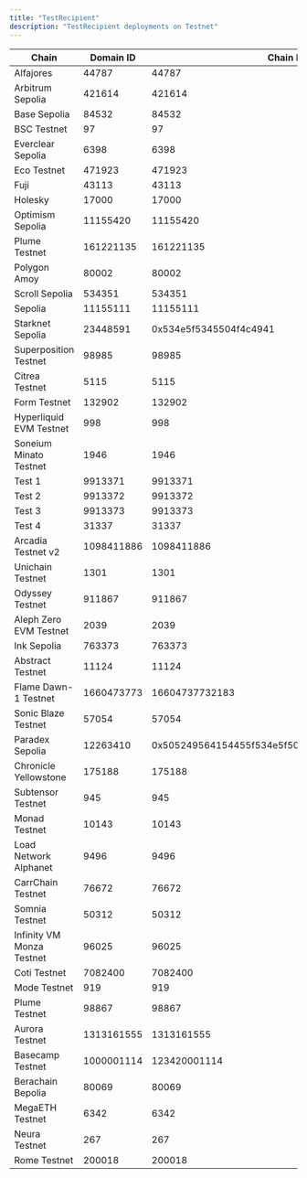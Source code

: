 ```yaml
---
title: "TestRecipient"
description: "TestRecipient deployments on Testnet"
---
```


| Chain | Domain ID | Chain ID | Address | Explorer |
|-------|-----------|----------|---------|----------|
| Alfajores | 44787 | 44787 | `0x6489d13AcAd3B8dce4c5B31f375DE4f9451E7b38` | [explorer.celo.org](https://explorer.celo.org/alfajores/address/0x6489d13AcAd3B8dce4c5B31f375DE4f9451E7b38) |
| Arbitrum Sepolia | 421614 | 421614 | `0x6c13643B3927C57DB92c790E4E3E7Ee81e13f78C` | [sepolia.arbiscan.io](https://sepolia.arbiscan.io/address/0x6c13643B3927C57DB92c790E4E3E7Ee81e13f78C) |
| Base Sepolia | 84532 | 84532 | `0x783c4a0bB6663359281aD4a637D5af68F83ae213` | [sepolia.basescan.org](https://sepolia.basescan.org/address/0x783c4a0bB6663359281aD4a637D5af68F83ae213) |
| BSC Testnet | 97 | 97 | `0xfbcD1c00a3d809f36cC1A15918694B17B32c0b6c` | [testnet.bscscan.com](https://testnet.bscscan.com/address/0xfbcD1c00a3d809f36cC1A15918694B17B32c0b6c) |
| Everclear Sepolia | 6398 | 6398 | `0xAb9B273366D794B7F80B4378bc8Aaca75C6178E2` | [scan.testnet.everclear.org](https://scan.testnet.everclear.org//address/0xAb9B273366D794B7F80B4378bc8Aaca75C6178E2) |
| Eco Testnet | 471923 | 471923 | `0x783c4a0bB6663359281aD4a637D5af68F83ae213` | [eco-testnet.explorer.caldera.xyz](https://eco-testnet.explorer.caldera.xyz//address/0x783c4a0bB6663359281aD4a637D5af68F83ae213) |
| Fuji | 43113 | 43113 | `0x44a7e1d76fD8AfA244AdE7278336E3D5C658D398` | [testnet.snowtrace.io](https://testnet.snowtrace.io/address/0x44a7e1d76fD8AfA244AdE7278336E3D5C658D398) |
| Holesky | 17000 | 17000 | `0x86fb9F1c124fB20ff130C41a79a432F770f67AFD` | [holesky.etherscan.io](https://holesky.etherscan.io/address/0x86fb9F1c124fB20ff130C41a79a432F770f67AFD) |
| Optimism Sepolia | 11155420 | 11155420 | `0x783c4a0bB6663359281aD4a637D5af68F83ae213` | [sepolia-optimistic.etherscan.io](https://sepolia-optimistic.etherscan.io/address/0x783c4a0bB6663359281aD4a637D5af68F83ae213) |
| Plume Testnet | 161221135 | 161221135 | `0xe0B988062A0C6492177d64823Ab95a9c256c2a5F` | [plume-testnet.explorer.caldera.xyz](https://plume-testnet.explorer.caldera.xyz/address/0xe0B988062A0C6492177d64823Ab95a9c256c2a5F) |
| Polygon Amoy | 80002 | 80002 | `0x04438ef7622f5412f82915F59caD4f704C61eA48` | [amoy.polygonscan.com](https://amoy.polygonscan.com/address/0x04438ef7622f5412f82915F59caD4f704C61eA48) |
| Scroll Sepolia | 534351 | 534351 | `0xa3AB7E6cE24E6293bD5320A53329Ef2f4DE73fCA` | [sepolia.scrollscan.dev](https://sepolia.scrollscan.dev//address/0xa3AB7E6cE24E6293bD5320A53329Ef2f4DE73fCA) |
| Sepolia | 11155111 | 11155111 | `0xeDc1A3EDf87187085A3ABb7A9a65E1e7aE370C07` | [sepolia.etherscan.io](https://sepolia.etherscan.io/address/0xeDc1A3EDf87187085A3ABb7A9a65E1e7aE370C07) |
| Starknet Sepolia | 23448591 | 0x534e5f5345504f4c4941 | `0x075107ea1d4bd44e24c8da9105161953f7d6e19b13d248ed760522bb788c9eb9` | [sepolia.voyager.online](https://sepolia.voyager.online/address/0x075107ea1d4bd44e24c8da9105161953f7d6e19b13d248ed760522bb788c9eb9) |
| Superposition Testnet | 98985 | 98985 | `0xAb9B273366D794B7F80B4378bc8Aaca75C6178E2` | [testnet-explorer.superposition.so](https://testnet-explorer.superposition.so/address/0xAb9B273366D794B7F80B4378bc8Aaca75C6178E2) |
| Citrea Testnet | 5115 | 5115 | `0xA2cf52064c921C11adCd83588CbEa08cc3bfF5d8` | [explorer.testnet.citrea.xyz](https://explorer.testnet.citrea.xyz/address/0xA2cf52064c921C11adCd83588CbEa08cc3bfF5d8) |
| Form Testnet | 132902 | 132902 | `0x7483faD0Bc297667664A43A064bA7c9911659f57` | [sepolia-explorer.form.network](https://sepolia-explorer.form.network/address/0x7483faD0Bc297667664A43A064bA7c9911659f57) |
| Hyperliquid EVM Testnet | 998 | 998 | `0xB057Fb841027a8554521DcCdeC3c3474CaC99AB5` | [explorer.hyperlend.finance](https://explorer.hyperlend.finance/address/0xB057Fb841027a8554521DcCdeC3c3474CaC99AB5) |
| Soneium Minato Testnet | 1946 | 1946 | `0x7483faD0Bc297667664A43A064bA7c9911659f57` | [explorer-testnet.soneium.org](https://explorer-testnet.soneium.org/address/0x7483faD0Bc297667664A43A064bA7c9911659f57) |
| Test 1 | 9913371 | 9913371 | `0xCD8a1C3ba11CF5ECfa6267617243239504a98d90` | [etherscan.io](https://etherscan.io/address/0xCD8a1C3ba11CF5ECfa6267617243239504a98d90) |
| Test 2 | 9913372 | 9913372 | `0x172076E0166D1F9Cc711C77Adf8488051744980C` | [etherscan.io](https://etherscan.io/address/0x172076E0166D1F9Cc711C77Adf8488051744980C) |
| Test 3 | 9913373 | 9913373 | `0xc0F115A19107322cFBf1cDBC7ea011C19EbDB4F8` | [etherscan.io](https://etherscan.io/address/0xc0F115A19107322cFBf1cDBC7ea011C19EbDB4F8) |
| Test 4 | 31337 | 31337 | `0xd6e1afe5cA8D00A2EFC01B89997abE2De47fdfAf` | [etherscan.io](https://etherscan.io/address/0xd6e1afe5cA8D00A2EFC01B89997abE2De47fdfAf) |
| Arcadia Testnet v2 | 1098411886 | 1098411886 | `0xCB3c489a2FB67a7Cd555D47B3a9A0E654784eD16` | [explorer.khalani.network](https://explorer.khalani.network/address/0xCB3c489a2FB67a7Cd555D47B3a9A0E654784eD16) |
| Unichain Testnet | 1301 | 1301 | `0x01812D60958798695391dacF092BAc4a715B1718` | [unichain-sepolia.blockscout.com](https://unichain-sepolia.blockscout.com/address/0x01812D60958798695391dacF092BAc4a715B1718) |
| Odyssey Testnet | 911867 | 911867 | `0x5e65279Fb7293a058776e37587398fcc3E9184b1` | [odyssey-explorer.ithaca.xyz](https://odyssey-explorer.ithaca.xyz/address/0x5e65279Fb7293a058776e37587398fcc3E9184b1) |
| Aleph Zero EVM Testnet | 2039 | 2039 | `0x843908541D24d9F6Fa30C8Bb1c39038C947D08fC` | [evm-explorer-testnet.alephzero.org](https://evm-explorer-testnet.alephzero.org/address/0x843908541D24d9F6Fa30C8Bb1c39038C947D08fC) |
| Ink Sepolia | 763373 | 763373 | `0x0e91088824Fa6E2675b2a53DA3491a9B098bD868` | [explorer-sepolia.inkonchain.com](https://explorer-sepolia.inkonchain.com/address/0x0e91088824Fa6E2675b2a53DA3491a9B098bD868) |
| Abstract Testnet | 11124 | 11124 | `0x9EC79CA89DeF61BFa2f38cD4fCC137b9e49d60dD` | [explorer.testnet.abs.xyz](https://explorer.testnet.abs.xyz/address/0x9EC79CA89DeF61BFa2f38cD4fCC137b9e49d60dD) |
| Flame Dawn-1 Testnet | 1660473773 | 16604737732183 | `0x8d4f112cffa338D3c3Ef2Cf443179C5a48E678e4` | [explorer.flame.dawn-1.astria.org](https://explorer.flame.dawn-1.astria.org/address/0x8d4f112cffa338D3c3Ef2Cf443179C5a48E678e4) |
| Sonic Blaze Testnet | 57054 | 57054 | `0x8d4f112cffa338D3c3Ef2Cf443179C5a48E678e4` | [testnet.sonicscan.org](https://testnet.sonicscan.org/address/0x8d4f112cffa338D3c3Ef2Cf443179C5a48E678e4) |
| Paradex Sepolia | 12263410 | 0x505249564154455f534e5f504f54435f5345504f4c4941 | `0x0488b721d2632ba3fa11019170cdbb76b12d970b32b03b60081c85947bc4923c` | [voyager.testnet.paradex.trade](https://voyager.testnet.paradex.trade/address/0x0488b721d2632ba3fa11019170cdbb76b12d970b32b03b60081c85947bc4923c) |
| Chronicle Yellowstone | 175188 | 175188 | `0xcCB305B1f21e5FbC85D1DD7Be5cd8d5bf5B7f863` | [yellowstone-explorer.litprotocol.com](https://yellowstone-explorer.litprotocol.com/address/0xcCB305B1f21e5FbC85D1DD7Be5cd8d5bf5B7f863) |
| Subtensor Testnet | 945 | 945 | `0xcCB305B1f21e5FbC85D1DD7Be5cd8d5bf5B7f863` | N/A |
| Monad Testnet | 10143 | 10143 | `0xCCC126d96efcc342BF2781A7d224D3AB1F25B19C` | [explorer.monad-testnet.category.xyz](https://explorer.monad-testnet.category.xyz/address/0xCCC126d96efcc342BF2781A7d224D3AB1F25B19C) |
| Load Network Alphanet | 9496 | 9496 | `0xCCC126d96efcc342BF2781A7d224D3AB1F25B19C` | [explorer.load.network](https://explorer.load.network/address/0xCCC126d96efcc342BF2781A7d224D3AB1F25B19C) |
| CarrChain Testnet | 76672 | 76672 | `0x48a53E3B176383BC98fcF4a24c9D470c19475164` | [testnet.carrscan.io](https://testnet.carrscan.io/address/0x48a53E3B176383BC98fcF4a24c9D470c19475164) |
| Somnia Testnet | 50312 | 50312 | `0x6cB503d97D1c900316583C8D55997A1f17b1ABd1` | [shannon-explorer.somnia.network](https://shannon-explorer.somnia.network/address/0x6cB503d97D1c900316583C8D55997A1f17b1ABd1) |
| Infinity VM Monza Testnet | 96025 | 96025 | `0xf83416bA0491C8BC80Dad259Fc7C007bC57Bd766` | N/A |
| Coti Testnet | 7082400 | 7082400 | `0xfc0da0E35Bba1F49318B2207ecaE86eb088dd3Bb` | [testnet.cotiscan.io](https://testnet.cotiscan.io/address/0xfc0da0E35Bba1F49318B2207ecaE86eb088dd3Bb) |
| Mode Testnet | 919 | 919 | `0xF8E6c1222049AAb68E410E43242449994Cb64996` | [testnet.modescan.io](https://testnet.modescan.io/address/0xF8E6c1222049AAb68E410E43242449994Cb64996) |
| Plume Testnet | 98867 | 98867 | `0x86abe4c3493A1eE0Aa42f0231b5594D42aBdA36e` | [testnet-explorer.plume.org](https://testnet-explorer.plume.org/address/0x86abe4c3493A1eE0Aa42f0231b5594D42aBdA36e) |
| Aurora Testnet | 1313161555 | 1313161555 | `0x2C6dD6768E669EDB7b53f26067C1C4534862c3de` | [explorer.testnet.aurora.dev](https://explorer.testnet.aurora.dev/address/0x2C6dD6768E669EDB7b53f26067C1C4534862c3de) |
| Basecamp Testnet | 1000001114 | 123420001114 | `0xB6a4129c305056d80fFfea96DdbDCf1F58BC8240` | [basecamp.cloud.blockscout.com](https://basecamp.cloud.blockscout.com/address/0xB6a4129c305056d80fFfea96DdbDCf1F58BC8240) |
| Berachain Bepolia | 80069 | 80069 | `0xB6a4129c305056d80fFfea96DdbDCf1F58BC8240` | [bepolia.beratrail.io](https://bepolia.beratrail.io/address/0xB6a4129c305056d80fFfea96DdbDCf1F58BC8240) |
| MegaETH Testnet | 6342 | 6342 | `0x5B30De0c322F7720D144df2AB2e82b160Eba0EBF` | [www.megaexplorer.xyz](https://www.megaexplorer.xyz/address/0x5B30De0c322F7720D144df2AB2e82b160Eba0EBF) |
| Neura Testnet | 267 | 267 | `0x3212977FBE6464c2bB60Fdb85ab0a5E06e25cdFB` | [testnet-blockscout.infra.neuraprotocol.io](https://testnet-blockscout.infra.neuraprotocol.io/address/0x3212977FBE6464c2bB60Fdb85ab0a5E06e25cdFB) |
| Rome Testnet | 200018 | 200018 | `0x9e09D64eeAA049C24f2EDeb9EB22C5bF838F1775` | [node1.testnet.romeprotocol.xyz](https://node1.testnet.romeprotocol.xyz:1000/address/0x9e09D64eeAA049C24f2EDeb9EB22C5bF838F1775) |
